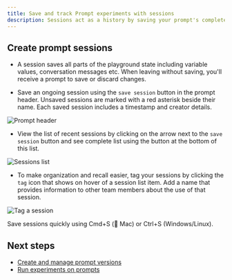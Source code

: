 ```yaml
---
title: Save and track Prompt experiments with sessions
description: Sessions act as a history by saving your prompt's complete state as you work. This allows you to experiment freely without fear of losing your progress.
---
```


## Create prompt sessions

- A session saves all parts of the playground state including variable values, conversation messages etc. When leaving without saving, you'll receive a prompt to save or discard changes.

- Save an ongoing session using the `save session` button in the prompt header. Unsaved sessions are marked with a red asterisk beside their name. Each saved session includes a timestamp and creator details.

![Prompt header](/images/docs/evaluate/how-to/evaluate-prompts/save-sessions/save-session.png)

- View the list of recent sessions by clicking on the arrow next to the `save session` button and see complete list using the button at the bottom of this list.

![Sessions list](/images/docs/evaluate/how-to/evaluate-prompts/save-sessions/sessions-list.png)

- To make organization and recall easier, tag your sessions by clicking the `tag` icon that shows on hover of a session list item. Add a name that provides information to other team members about the use of that session.

![Tag a session](/images/docs/evaluate/how-to/evaluate-prompts/save-sessions/tag-session.png)

<Callout>
Save sessions quickly using Cmd+S ( Mac) or Ctrl+S (Windows/Linux).
</Callout>

## Next steps

- [Create and manage prompt versions](/evaluate/how-to/evaluate-prompts/create-prompt-versions)
- [Run experiments on prompts](/evaluate/how-to/evaluate-prompts/bulk-comparisons-across-test-cases)